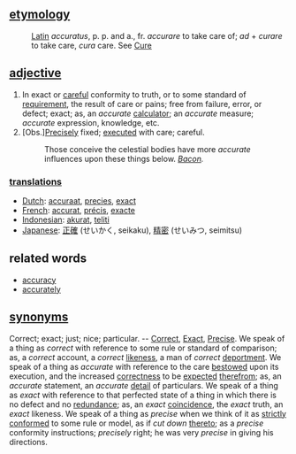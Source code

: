 == [[etymology]] ==
:[[Latin]] ''accuratus'', p. p. and a., fr. ''accurare'' to take care of; ''ad'' + ''curare'' to take care, ''cura'' care. See [[Cure]]

== [[adjective (part of speech)|adjective]] ==
# In exact or [[careful]] conformity to truth, or to some standard of [[requirement]], the result of care or pains; free from failure, error, or defect; exact; as, an ''accurate'' [[calculator]]; an ''accurate'' measure; ''accurate'' expression, knowledge, etc.
# [Obs.][[Precisely]] fixed; [[executed]] with care; careful.
#:Those conceive the celestial bodies have more ''accurate'' influences upon these things below. ''[[Bacon (source)|Bacon]].''

=== [[translation]]s ===
*[[Dutch]]: [[accuraat]], [[precies]], [[exact]]
*[[French]]: [[accurat]], [[précis]], [[exacte]]
*[[Indonesian]]: [[akurat]], [[teliti]]
*[[Japanese]]: [[正確]] (せいかく, seikaku), [[精密]] (せいみつ, seimitsu)

== related words ==
*[[accuracy]]
*[[accurately]]

== [[synonym]]s == 
Correct; exact; just; nice; particular. -- [[Correct]], [[Exact]], [[Precise]]. We speak of a thing as ''correct'' with reference to some rule or standard of comparison; as, a ''correct'' account, a ''correct'' [[likeness]], a man of ''correct'' [[deportment]]. We speak of a thing as ''accurate'' with reference to the care [[bestowed]] upon its execution, and the increased [[correctness]] to be [[expected]] [[therefrom]]; as, an ''accurate'' statement, an ''accurate'' [[detail]] of particulars. We speak of a thing as ''exact'' with reference to that perfected state of a thing in which there is no defect and no [[redundance]]; as, an ''exact'' [[coincidence]], the ''exact'' truth, an ''exact'' likeness. We speak of a thing as ''precise'' when we think of it as [[strictly]] [[conformed]] to some rule or model, as if ''cut down'' [[thereto]]; as a ''precise'' conformity instructions; ''precisely'' right; he was very ''precise'' in giving his directions.